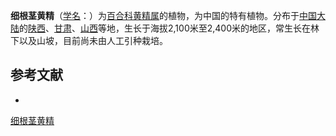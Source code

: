 {{Speciesbox
| name = 细根茎黄精
| status = 
| status_system = 
| image =
| genus = Polygonatum
| species = gracile
| authority = P. Y. Li
}}

'''细根茎黄精'''（[[学名|学名]]：{{lang|la|''Polygonatum gracile''}}）为[[百合科|百合科]][[黄精属|黄精属]]的植物，为中国的特有植物。分布于[[中国大陆|中国大陆]]的[[陕西|陕西]]、[[甘肃|甘肃]]、[[山西|山西]]等地，生长于海拔2,100米至2,400米的地区，常生长在林下以及山坡，目前尚未由人工引种栽培。

== 参考文献 ==
<div class="references-small">
* {{cite web| url =http://www.bioinfo.cn/db05/KmzwSpecies.php?action=view&id=5575| title =细根茎黄精| work =《中国高等植物数据库全库》| publisher =中国科学院微生物研究所| author =昆明植物研究所| accessdate =2009-02-24}}{{dead link|date=2018年4月 |bot=InternetArchiveBot |fix-attempted=yes }}
</div>
{{Taxonbar|from=Q15227027}}

[[Category:黄精属|细根茎黄精]]


{{植物小作品}}